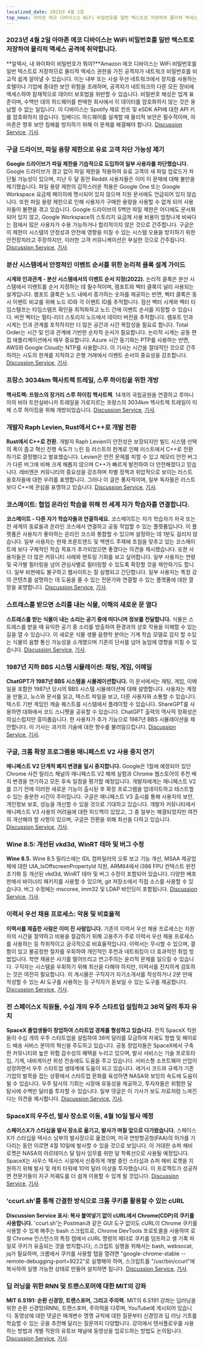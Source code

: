 ```yaml
---
localized_date: 2023년 4월 2일
top_news: 아마존 에코 디바이스는 WiFi 비밀번호를 일반 텍스트로 저장하여 물리적 액세스 공격에 취약합니다.
---
```




<CallToAction />

<Steps>

### 2023년 4월 2일 아마존 에코 디바이스는 WiFi 비밀번호를 일반 텍스트로 저장하여 물리적 액세스 공격에 취약합니다.

**알렉사, 내 와이파이 비밀번호가 뭐야?**Amazon 에코 디바이스는 WiFi 비밀번호를 일반 텍스트로 저장하므로 물리적 액세스 권한을 가진 공격자가 네트워크 비밀번호를 비교적 쉽게 알아낼 수 있습니다. 이는 내부 또는 사설 무선 네트워크에서 장치를 사용하는 호텔이나 기업에 중대한 보안 위험을 초래하며, 공격자가 네트워크의 다른 모든 장비에 액세스하여 잠재적으로 데이터 보호법을 위반할 수 있습니다. 비밀번호 해싱은 업계 표준이며, 수백만 대의 하드웨어를 판매한 회사에서 이 데이터를 암호화하지 않는 것은 용납할 수 없는 일입니다. 이 디바이스는 Spotify 제로 컨프 및 eSDK API에 대한 API 키를 암호화하지 않습니다. 임베디드 하드웨어를 설계할 때 물리적 보안은 필수적이며, 아마존은 향후 보안 침해를 방지하기 위해 이 문제를 해결해야 합니다.
[Discussion Service](http://news.ycombinator.com/item?id=35399590), [기사](https://dragon863.github.io/blog/alexa.html).

### 구글 드라이브, 파일 용량 제한으로 유료 고객 차단 가능성 제기

**Google 드라이브가 파일 제한을 기습적으로 도입하여 일부 사용자를 차단했습니다.** Google 드라이브가 경고 없이 파일 제한을 적용하여 유료 고객의 새 파일 업로드가 차단될 가능성이 있으며, 지난 두 달 동안 Reddit 사용자들은 이미 이 문제에 대해 불만을 제기했습니다. 파일 용량 제한의 갑작스러운 적용은 Google One 또는 Google Workspace 요금제 페이지에 명시되어 있지 않으며 지원 문서에도 언급되어 있지 않습니다. 또한 파일 용량 제한으로 인해 사용자가 구매한 용량을 사용할 수 없게 되어 사용자들이 불편을 겪고 있습니다. Google 드라이브의 5백만 파일 제한은 어디에도 문서화되어 있지 않고, Google Workspace의 스토리지 요금제 사용 비용이 엄청나게 비싸다는 점에서 많은 사용자가 수용 가능하거나 합리적이지 않은 것으로 간주합니다. 구글은 이 제한이 시스템의 안정성과 안전에 영향을 미칠 수 있는 시스템 오용을 방지하기 위한 안전장치라고 주장하지만, 이러한 고객 커뮤니케이션은 부실한 것으로 간주됩니다.
[Discussion Service](http://news.ycombinator.com/item?id=35397071), [기사](https://arstechnica.com/gadgets/2023/03/google-drive-does-a-surprise-rollout-of-file-limits-locking-out-some-users/).

### 분산 시스템에서 안정적인 이벤트 순서를 위한 논리적 클록 설계 가이드

**시계와 인과관계 - 분산 시스템에서의 이벤트 순서 지정(2022).**
논리적 클록은 분산 시스템에서 이벤트를 순서 지정하는 데 필수적이며, 램포트와 벡터 클록이 널리 사용되는 설계입니다. 램포트 클록은 노드 내에서 증가하는 숫자를 제공하는 반면, 벡터 클록은 동시 이벤트 비교를 위해 노드 ID와 각 이벤트 ID를 추적합니다. 점선 벡터 시계와 벡터 타임스탬프는 타임스탬프 확인을 최적화하고 노드 간에 이벤트 순서를 지정할 수 있습니다. 버전 벡터는 멀티-리더 스토리지 노드에서 데이터 버전을 추적합니다. 램포트 인과 시계는 인과 관계를 포착하지만 더 많은 공간과 시간 복잡성을 필요로 합니다. Total Order는 시간 및 인과 관계에 기반한 순차적 순서가 필요합니다. 논리적 시계는 공동 편집 애플리케이션에서 매우 중요합니다. Azure 시간 동기화는 PTP를 사용하는 반면, AWS와 Google Cloud는 NTP를 사용합니다. 이 기사는 시간을 절대적인 것으로 간주하려는 시도의 한계를 지적하고 은행 거래에서 이벤트 순서의 중요성을 강조합니다.
[Discussion Service](http://news.ycombinator.com/item?id=35399603), [기사](https://www.exhypothesi.com/clocks-and-causality/).

### 프랑스 3034km 헥사트렉 트레일, 스루 하이킹을 위한 개방

**헥사트렉: 프랑스의 장거리 스루 하이킹 헥사트렉**.
14개의 국립공원을 연결하고 루마니아의 비아 트란실바니카 트레일을 가로지르는 프랑스의 3034km 헥사트렉 트레일이 이제 스루 하이킹을 위해 개방되었습니다.
[Discussion Service](http://news.ycombinator.com/item?id=35397051), [기사](https://en.hexatrek.com).

### 개발자 Raph Levien, Rust에서 C++로 개발 전환

**Rust에서 C++로 전환.**
개발자 Raph Levien이 안전성은 보장되지만 빌드 시스템 선택의 폭이 좁고 혁신 진행 속도가 느린 등 러스트의 한계로 인해 러스트에서 C++로 전환하기로 결정했다고 발표했습니다. Levien은 안전 문제를 피할 수 있고 메모리 안전 버그가 다른 버그에 비해 크게 해롭지 않으며 C++가 빠르게 발전하여 더 안전해졌다고 믿습니다. 레비엔은 커뮤니티의 중요성을 강조하며 차별 정책과 위압적으로 보이는 러스트 옹호자들에 대한 우려를 표명합니다. 그러나 이 글은 풍자적이며, 일부 독자들은 러스트보다 C++에 관심을 표명하고 있습니다.
[Discussion Service](http://news.ycombinator.com/item?id=35400047), [기사](https://raphlinus.github.io/rust/2023/04/01/rust-to-cpp.html).

### 코스메이트: 협업 온라인 학습을 위해 전 세계 자가 학습자를 연결합니다.

**코스메이트 - 다른 자가 학습자들과 연결하세요.**
코스메이트는 자가 학습자가 자국 또는 전 세계의 동료들과 온라인 코스에서 연결하고 공동 작업할 수 있는 플랫폼입니다. 이 플랫폼은 사용자가 좋아하는 온라인 코스와 통합할 수 있으며 설정하는 데 1분도 걸리지 않습니다. 일부 사용자는 현재 프론트엔드 및 백엔드 주제에 초점을 맞추고 있는 코스메이트에 보다 구체적인 학습 목표가 추가되었으면 좋겠다는 의견을 제시했습니다. 또한 사용자들은 더 많은 커뮤니티 사례와 멘토링 기회를 보고 싶어합니다. 일부 사용자는 연령 및 국가별 필터링을 넘어 관심사별로 필터링할 수 있도록 확장할 것을 제안하기도 합니다. 일부 비판에도 불구하고 웹사이트는 잘 실행되고 간단합니다. 일부 사용자는 특정 강의 콘텐츠를 설명하는 데 도움을 줄 수 있는 전문가와 연결할 수 있는 플랫폼에 대한 열망을 표명합니다.
[Discussion Service](http://news.ycombinator.com/item?id=35398480), [기사](https://www.coursem8.com/).

### 스트레스를 받으면 소리를 내는 식물, 이해의 새로운 문 열다

**스트레스를 받는 식물이 내는 소리는 공기 중에 떠다니며 정보를 전달합니다.**
식물은 스트레스를 받을 때 유익한 공기 중 소리를 방출하여 환경과의 상호 작용을 이해할 수 있는 길을 열 수 있습니다. 이 새로운 식물 생물 음향학 분야는 기계 학습 모델로 감지 할 수있는 식물의 음향 통신 가능성을 소개했으며 기존의 단서를 넘어 농업에 영향을 미칠 수 있습니다.
[Discussion Service](http://news.ycombinator.com/item?id=35396156), [기사](<https://www.cell.com/cell/fulltext/S0092-8674(23)00262-3>).

### 1987년 지하 BBS 시스템 시뮬레이션: 채팅, 게임, 이메일

**ChatGPT가 1987년 BBS 시스템을 시뮬레이션합니다.**
이 문서에서는 채팅, 게임, 이메일을 포함한 1987년 당시의 BBS 시스템 시뮬레이션에 대해 설명합니다. 사용자는 계정을 만들고, 뉴스와 문서를 읽고, 텍스트 파일을 보고, 다른 사용자와 소통할 수 있습니다. 텍스트 기반 게임인 캐슬 퀘스트를 시스템에서 플레이할 수 있습니다. ShareGPT를 사용하면 대화에서 코드 스니펫을 공유할 수 있습니다. ChatGPT 출력의 역사적 정확성은 의심스럽지만 흥미롭습니다. 한 사용자가 추가 기능으로 1987년 BBS 시뮬레이션을 제안합니다. 이 기사는 과거의 기술에 대한 향수를 불러일으킵니다.
[Discussion Service](http://news.ycombinator.com/item?id=35396165), [기사](https://sharegpt.com/c/ICZsSl7).

### 구글, 크롬 확장 프로그램용 매니페스트 V2 사용 중지 연기

**매니페스트 V2 단계적 폐지 변경을 일시 중지합니다.**
Google은 1월에 예정되어 있던 Chrome 사전 릴리스 채널의 매니페스트 V2 해제 실험과 Chrome 웹스토어의 추천 배지 변경을 연기하고 모든 후속 일정을 평가할 예정입니다. 개발자에게는 매니페스트 V2를 끄기 전에 이러한 새로운 기능이 출시된 후 확장 프로그램을 업데이트하고 테스트할 수 있는 충분한 시간이 주어집니다. 구글은 매니페스트 V3 출시를 통해 사용자의 보안, 개인정보 보호, 성능을 개선할 수 있을 것으로 기대하고 있습니다. 개발자 커뮤니티에서 매니페스트 V3 사용의 어려움에 대한 피드백이 있었고, 그 중 일부는 해결되었지만 여전히 개선해야 할 사항이 있으며, 구글은 전환을 위해 최선을 다하고 있습니다.
[Discussion Service](http://news.ycombinator.com/item?id=35402698), [기사](https://groups.google.com/a/chromium.org/g/chromium-extensions/c/zQ77HkGmK9E/m/HjaaCIG-BQAJ).

### Wine 8.5: 개선된 vkd3d, WinRT 테마 및 버그 수정

**Wine 8.5.**
Wine 8.5 릴리스에는 IDL 컴파일러의 오류 보고 기능 개선, MSAA 제공업체에 대한 UIA_IsOffscreenPropertyId 지원, ARM64에서 i386 FPU 컨텍스트 완전 초기화 등 개선된 vkd3d, WinRT 테마 및 버그 수정이 포함되어 있습니다. 다양한 배포판에서 바이너리 패키지를 사용할 수 있으며, git 저장소에서 직접 소스를 사용할 수 있습니다. 버그 수정에는 mscoree, imm32 및 LDAP 바인딩이 포함됩니다.
[Discussion Service](http://news.ycombinator.com/item?id=35398643), [기사](https://www.winehq.org/announce/8.5).

### 이력서 우선 채용 프로세스: 악용 및 비효율적

**이력서를 제출한 사람은 이미 진 사람입니다.**
기존의 이력서 우선 채용 프로세스는 지원자의 시간을 절약하고 비용을 절감하기 위해 고용주가 주로 이력서 우선 채용 프로세스를 사용하는 등 착취적이고 궁극적으로 비효율적입니다. 이력서는 무시할 수 있으며, 결함이 있고 불공정한 절차를 우회하여 개인적인 추천과 네트워킹이 더 효과적인 취업 방법입니다. 학연 채용은 사기를 떨어뜨리고 연고주의는 윤리적 문제를 일으킬 수 있습니다. 구직자는 시스템을 우회하기 위해 최선을 다해야 하지만, 이력서를 진지하게 검토하는 것은 여전히 필요합니다. 이 게시물은 구직자가 자기소개서를 작성하거나 2분 만에 작성할 수 있는 AI 도구를 사용하는 등 구직자가 돋보일 수 있는 도구를 제공합니다.
[Discussion Service](http://news.ycombinator.com/item?id=35397271), [기사](https://www.residentcontrarian.com/p/he-who-submits-a-resume-has-already).

### 전 스페이스X 직원들, 수십 개의 우주 스타트업 설립하고 36억 달러 투자 유치

**SpaceX 졸업생들이 창업하여 스타트업 경제를 형성하고 있습니다.**
전직 SpaceX 직원들이 수십 개의 우주 스타트업을 설립하여 36억 달러를 모금하여 저궤도 항법 및 페이로드 배송 서비스 분야의 혁신을 주도하고 있습니다. 공동 창업자들은 SpaceX에서 구축한 커뮤니티와 높은 위험 감수성의 혜택을 누리고 있으며, 발사 서비스는 기술 프로토타입, 기계, 내비게이션 위성 전송에도 도움을 주고 있습니다. 서비스형 소프트웨어 산업이 성장하면서 우주 스타트업 생태계에 도움이 되고 있습니다. 레거시 코드와 규제가 기존 기업의 발목을 잡는 상황에서 스타트업 문화를 육성하면 NASA와 보잉의 속도에 도움이 될 수 있습니다. 우주 탐사의 기회는 시장에 유동성을 제공하고, 투자자들은 위험한 달 탐사에 수백만 달러를 투자할 수 있습니다. 일부 댓글은 이 기사가 보도 자료처럼 느껴진다는 의견을 제시합니다.
[Discussion Service](http://news.ycombinator.com/item?id=35404823), [기사](https://interactive.satellitetoday.com/via/april-2023/how-spacex-alums-are-branching-out-and-shaping-the-startup-economy/).

### SpaceX의 우주선, 발사 장소로 이동, 4월 10일 발사 예정

**스페이스X가 스타십을 발사 장소로 옮기고, 발사가 며칠 앞으로 다가왔습니다.**
스페이스X가 스타십을 텍사스 남부의 발사장으로 옮겼으며, 미국 연방항공청(FAA)의 허가를 기다리는 동안 이르면 4월 10일에 발사할 수 있을 것으로 보입니다. 이 거대한 슈퍼 헤비 로켓은 NASA의 아르테미스 달 탐사 임무를 위한 달 착륙선으로 사용될 예정입니다. SpaceX는 사우스 텍사스 시설에서 신중하게 개발 중인 스타십과 슈퍼 헤비 로켓을 지원하기 위해 발사 및 캐치 타워에 10억 달러 이상을 투자했습니다. 이 프로젝트가 성공하면 전문가들이 지구 저궤도를 더 쉽게 이용할 수 있게 될 것입니다.
[Discussion Service](http://news.ycombinator.com/item?id=35405030), [기사](https://arstechnica.com/science/2023/04/spacex-moves-starship-to-launch-site-and-liftoff-could-be-just-days-away/).

### 'ccurl.sh'를 통해 간결한 방식으로 크롬 쿠키를 활용할 수 있는 cURL

**Discussion Service 표시: 복사 붙여넣기 없이 cURL에서 Chrome(CDP)의 쿠키를 사용합니다.**
'ccurl.sh'는 Postman과 같은 GUI 도구 없이도 cURL이 Chrome 쿠키를 사용할 수 있게 해주는 bash 스크립트로, Chrome DevTools 프로토콜을 사용하여 로컬 Chrome 인스턴스의 특정 탭에서 cURL 명령의 헤더로 쿠키를 덤프하고 셸 기록 파일로 쿠키가 유출되는 것을 방지합니다; 스크립트 실행을 위해서는 bash, websocat, jq가 필요하며, 크롬에서 쿠키를 사용할 탭을 열려면 "google-chrome-stable --remote-debugging-port=9222"로 실행해야 하며, 스크립트를 "/usr/bin/ccurl"에 복사하여 실행 가능한 상태로 만들어 설치하면 됩니다.
[Discussion Service](http://news.ycombinator.com/item?id=35399218), [기사](https://github.com/fipso/ccurl.sh).

### 딥 러닝을 위한 RNN 및 트랜스포머에 대한 MIT의 강좌

**MIT 6.S191: 순환 신경망, 트랜스포머, 그리고 주의력.**
MIT의 6.S191 강좌는 딥러닝을 위한 순환 신경망(RNN), 트랜스포머, 주의력을 다루며, YouTube에 게시되어 있습니다. 동영상에 대한 댓글은 매개변수 명명 규칙에 대한 질문부터 신경망과 딥 러닝 기초를 학습할 수 있는 곳을 추천해 달라는 질문까지 다양합니다. 강의에서 텐서플로우를 사용하는 방법과 개별 직원의 유튜브 채널에 동영상을 업로드하는 방법도 논의됩니다.
[Discussion Service](http://news.ycombinator.com/item?id=35405338), [기사](https://www.youtube.com/watch?v=ySEx_Bqxvvo).

</Steps>
